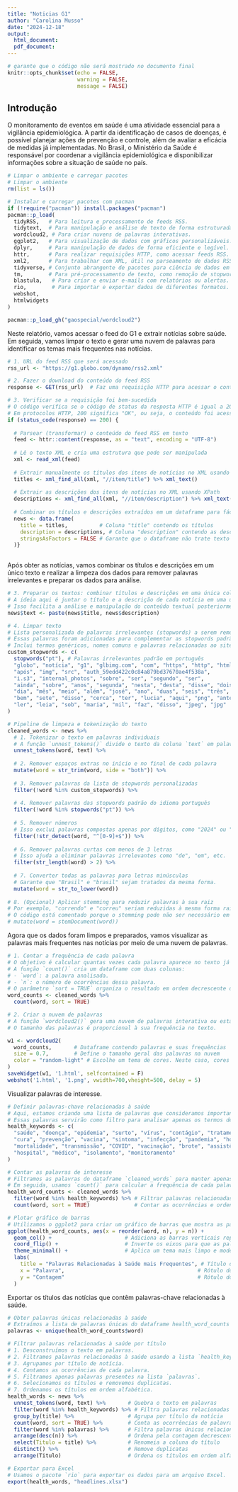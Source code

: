 ```yaml
---
title: "Noticias G1"
author: "Carolina Musso"
date: "2024-12-18"
output: 
  html_document:
  pdf_document:
---
```


```r
# garante que o código não será mostrado no documento final
knitr::opts_chunk$set(echo = FALSE,
                      warning = FALSE,
                      message = FALSE)
```

## Introdução

O monitoramento de eventos em saúde é uma atividade essencial para a vigilância epidemiológica. A partir da identificação de casos de doenças, é possível planejar ações de prevenção e controle, além de avaliar a eficácia de medidas já implementadas. No Brasil, o Ministério da Saúde é responsável por coordenar a vigilância epidemiológica e disponibilizar informações sobre a situação de saúde no país.

```r
# Limpar o ambiente e carregar pacotes
# Limpar o ambiente
rm(list = ls())

# Instalar e carregar pacotes com pacman
if (!require("pacman")) install.packages("pacman") 
pacman::p_load(
  tidyRSS,   # Para leitura e processamento de feeds RSS.
  tidytext,  # Para manipulação e análise de texto de forma estruturada.
  wordcloud2, # Para criar nuvens de palavras interativas.
  ggplot2,   # Para visualização de dados com gráficos personalizáveis.
  dplyr,     # Para manipulação de dados de forma eficiente e legível.
  httr,      # Para realizar requisições HTTP, como acessar feeds RSS.
  xml2,      # Para trabalhar com XML, útil no parseamento de dados RSS.
  tidyverse, # Conjunto abrangente de pacotes para ciência de dados em R.
  tm,        # Para pré-processamento de texto, como remoção de stopwords.
  blastula,   # Para criar e enviar e-mails com relatórios ou alertas.
  rio,        # Para importar e exportar dados de diferentes formatos.
  webshot,
  htmlwidgets
)

pacman::p_load_gh("gaospecial/wordcloud2")
```


Neste relatório, vamos acessar o feed do G1 e extrair notícias sobre saúde. Em seguida, vamos limpar o texto e gerar uma nuvem de palavras para identificar os temas mais frequentes nas notícias.

```r
# 1. URL do feed RSS que será acessado
rss_url <- "https://g1.globo.com/dynamo/rss2.xml"  

# 2. Fazer o download do conteúdo do feed RSS
response <- GET(rss_url)  # Faz uma requisição HTTP para acessar o conteúdo do RSS

# 3. Verificar se a requisição foi bem-sucedida
# O código verifica se o código de status da resposta HTTP é igual a 200.
# Em protocolos HTTP, 200 significa "OK", ou seja, o conteúdo foi acessado com sucesso.
if (status_code(response) == 200) {   
  
  # Parsear (transformar) o conteúdo do feed RSS em texto
  feed <- httr::content(response, as = "text", encoding = "UTF-8") 
  
  # Lê o texto XML e cria uma estrutura que pode ser manipulada
  xml <- read_xml(feed)     
  
  # Extrair manualmente os títulos dos itens de notícias no XML usando XPath
  titles <- xml_find_all(xml, "//item/title") %>% xml_text()
  
  # Extrair as descrições dos itens de notícias no XML usando XPath
  descriptions <- xml_find_all(xml, "//item/description") %>% xml_text()
  
  # Combinar os títulos e descrições extraídos em um dataframe para fácil visualização
  news <- data.frame(
    title = titles,          # Coluna "title" contendo os títulos
    description = descriptions, # Coluna "description" contendo as descrições
    stringsAsFactors = FALSE # Garante que o dataframe não trate texto como fator
  )}
  


```


Após obter as notícias, vamos combinar os títulos e descrições em um único texto e realizar a limpeza dos dados para remover palavras irrelevantes e preparar os dados para análise.

```r
# 3. Preparar os textos: combinar títulos e descrições em uma única coluna
# A ideia aqui é juntar o título e a descrição de cada notícia em uma única string de texto.
# Isso facilita a análise e manipulação do conteúdo textual posteriormente.
news$text <- paste(news$title, news$description)

# 4. Limpar texto
# Lista personalizada de palavras irrelevantes (stopwords) a serem removidas.
# Essas palavras foram adicionadas para complementar as stopwords padrão em português.
# Inclui termos genéricos, nomes comuns e palavras relacionadas ao site G1 e à formatação de notícias.
custom_stopwords <- c(
  stopwords("pt"), # Palavras irrelevantes padrão em português
  "globo", "notícia", "g1", "glbimg.com", "com", "https", "http", "html",
  "após", "img", "src", "auth_59edd422c0c84a879bd37670ae4f538a",
  "i.s3", "internal_photos", "sobre", "ser", "segundo", "ser",
  "ainda", "sobre", "anos", "segunda", "nesta", "desta", "disse", "dois", "três",
  "dia", "mês", "meio", "além", "josé", "ano", "duas", "seis", "três", "quadro",
  "bem", "sete", "disso", "cerca", "ter", "lucia", "aqui", "png", "antes", "toda",
  "ler", "leia", "sob", "maria", "mil", "faz", "disso", "jpeg", "jpg"
)

# Pipeline de limpeza e tokenização do texto
cleaned_words <- news %>%
  # 1. Tokenizar o texto em palavras individuais
  # A função `unnest_tokens()` divide o texto da coluna `text` em palavras individuais.
  unnest_tokens(word, text) %>%
  
  # 2. Remover espaços extras no início e no final de cada palavra
  mutate(word = str_trim(word, side = "both")) %>%
  
  # 3. Remover palavras da lista de stopwords personalizadas
  filter(!word %in% custom_stopwords) %>%
  
  # 4. Remover palavras das stopwords padrão do idioma português
  filter(!word %in% stopwords("pt")) %>%
  
  # 5. Remover números
  # Isso exclui palavras compostas apenas por dígitos, como "2024" ou "123".
  filter(!str_detect(word, "^[0-9]+$")) %>%
  
  # 6. Remover palavras curtas com menos de 3 letras
  # Isso ajuda a eliminar palavras irrelevantes como "de", "em", etc.
  filter(str_length(word) > 2) %>%
  
  # 7. Converter todas as palavras para letras minúsculas
  # Garante que "Brasil" e "brasil" sejam tratados da mesma forma.
  mutate(word = str_to_lower(word))
  
# 8. (Opcional) Aplicar stemming para reduzir palavras à sua raiz
# Por exemplo, "correndo" e "correu" seriam reduzidas à mesma forma raiz "corr".
# O código está comentado porque o stemming pode não ser necessário em todas as análises.
# mutate(word = stemDocument(word)) 

```

Agora que os dados foram limpos e preparados, vamos visualizar as palavras mais frequentes nas notícias por meio de uma nuvem de palavras.

```r
# 1. Contar a frequência de cada palavra
# O objetivo é calcular quantas vezes cada palavra aparece no texto já limpo.
# A função `count()` cria um dataframe com duas colunas: 
# - `word`: a palavra analisada.
# - `n`: o número de ocorrências dessa palavra.
# O parâmetro `sort = TRUE` organiza o resultado em ordem decrescente de frequência.
word_counts <- cleaned_words %>%
  count(word, sort = TRUE)

# 2. Criar a nuvem de palavras
# A função `wordcloud2()` gera uma nuvem de palavras interativa ou estática.
# O tamanho das palavras é proporcional à sua frequência no texto.

w1 <- wordcloud2(
  word_counts,       # Dataframe contendo palavras e suas frequências
  size = 0.7,        # Define o tamanho geral das palavras na nuvem
  color = "random-light" # Escolhe um tema de cores. Neste caso, cores aleatórias com tom claro
)
saveWidget(w1, '1.html', selfcontained = F)
webshot('1.html', '1.png', vwidth=700,vheight=500, delay = 5)
```

Visualizar palavras de interesse.

```r
# Definir palavras-chave relacionadas à saúde
# Aqui, estamos criando uma lista de palavras que consideramos importantes ou relacionadas ao tema "saúde".
# Essas palavras servirão como filtro para analisar apenas os termos de interesse no texto.
health_keywords <- c(
  "saúde", "doença", "epidemia", "surto", "vírus", "contágio", "tratamento", 
  "cura", "prevenção", "vacina", "sintoma", "infecção", "pandemia", "hospitais", 
  "mortalidade", "transmissão", "COVID", "vacinação", "brote", "assistência",
  "hospital", "médico", "isolamento", "monitoramento"
)

# Contar as palavras de interesse
# Filtramos as palavras do dataframe `cleaned_words` para manter apenas aquelas que estão na lista `health_keywords`.
# Em seguida, usamos `count()` para calcular a frequência de cada palavra relacionada à saúde.
health_word_counts <- cleaned_words %>%
  filter(word %in% health_keywords) %>% # Filtrar palavras relacionadas à saúde
  count(word, sort = TRUE)              # Contar as ocorrências e ordenar pela frequência

# Plotar gráfico de barras
# Utilizamos o ggplot2 para criar um gráfico de barras que mostra as palavras mais frequentes.
ggplot(health_word_counts, aes(x = reorder(word, n), y = n)) +
  geom_col() +                       # Adiciona as barras verticais representando as frequências
  coord_flip() +                     # Inverte os eixos para que as palavras apareçam na vertical
  theme_minimal() +                  # Aplica um tema mais limpo e moderno
  labs(
    title = "Palavras Relacionadas à Saúde mais Frequentes", # Título do gráfico
    x = "Palavra",                                          # Rótulo do eixo X
    y = "Contagem"                                          # Rótulo do eixo Y
  )

```

Exportar os títulos das notícias que contêm palavras-chave relacionadas à saúde.

```r
# Obter palavras únicas relacionadas à saúde
# Extraímos a lista de palavras únicas do dataframe health_word_counts
palavras <- unique(health_word_counts$word)

# Filtrar palavras relacionadas à saúde por título
# 1. Desconstruímos o texto em palavras.
# 2. Filtramos palavras relacionadas à saúde usando a lista `health_keywords`.
# 3. Agrupamos por título de notícia.
# 4. Contamos as ocorrências de cada palavra.
# 5. Filtramos apenas palavras presentes na lista `palavras`.
# 6. Selecionamos os títulos e removemos duplicatas.
# 7. Ordenamos os títulos em ordem alfabética.
health_words <- news %>%
  unnest_tokens(word, text) %>%       # Quebra o texto em palavras
  filter(word %in% health_keywords) %>% # Filtra palavras relacionadas à saúde
  group_by(title) %>%                 # Agrupa por título da notícia
  count(word, sort = TRUE) %>%        # Conta as ocorrências de palavras por título
  filter(word %in% palavras) %>%      # Filtra palavras únicas relacionadas à saúde
  arrange(desc(n)) %>%                # Ordena pela contagem decrescente
  select(Titulo = title) %>%          # Renomeia a coluna do título
  distinct() %>%                      # Remove duplicatas
  arrange(Titulo)                     # Ordena os títulos em ordem alfabética

# Exportar para Excel
# Usamos o pacote `rio` para exportar os dados para um arquivo Excel.
export(health_words, "headlines.xlsx")

```

